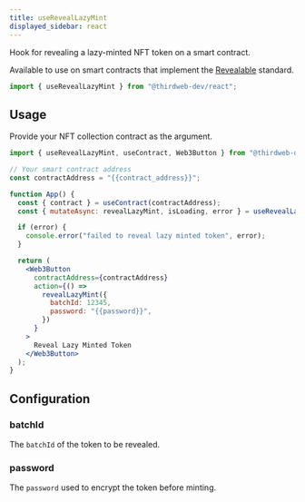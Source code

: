 ```yaml
---
title: useRevealLazyMint
displayed_sidebar: react
---
```


Hook for revealing a lazy-minted NFT token on a smart contract.

Available to use on smart contracts that implement the [Revealable](/contractkit/interfaces/revealable)
standard.

```jsx
import { useRevealLazyMint } from "@thirdweb-dev/react";
```

## Usage

Provide your NFT collection contract as the argument.

```jsx
import { useRevealLazyMint, useContract, Web3Button } from "@thirdweb-dev/react";

// Your smart contract address
const contractAddress = "{{contract_address}}";

function App() {
  const { contract } = useContract(contractAddress);
  const { mutateAsync: revealLazyMint, isLoading, error } = useRevealLazyMint(contract);

  if (error) {
    console.error("failed to reveal lazy minted token", error);
  }

  return (
    <Web3Button
      contractAddress={contractAddress}
      action={() =>
        revealLazyMint({
          batchId: 12345,
          password: "{{password}}",
        })
      }
    >
      Reveal Lazy Minted Token
    </Web3Button>
  );
}
```

## Configuration

### batchId

The `batchId` of the token to be revealed.

### password

The `password` used to encrypt the token before minting.
